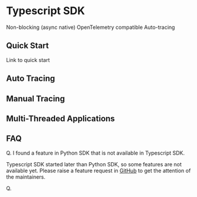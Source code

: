 # Typescript SDK

Non-blocking (async native)
OpenTelemetry compatible
Auto-tracing


## Quick Start

Link to quick start

## Auto Tracing


## Manual Tracing



## Multi-Threaded Applications


## FAQ

Q. I found a feature in Python SDK that is not available in Typescript SDK.

Typescript SDK started later than Python SDK, so some features are not available yet. Please raise a feature request in [GitHub](https://github.com/mlflow/mlflow/issues/new/choose) to get the attention of the maintainers.


Q.
